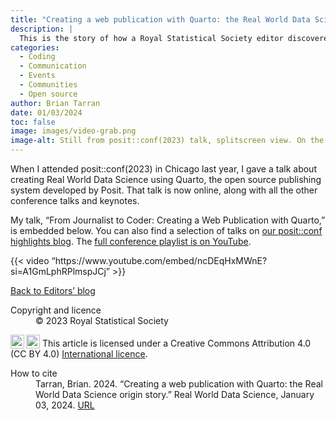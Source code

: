 ```yaml
---
title: "Creating a web publication with Quarto: the Real World Data Science origin story"
description: |
  This is the story of how a Royal Statistical Society editor discovered Quarto, learned how to code (a bit), and built realworlddatascience.net, an online publication for the data science community.
categories:
  - Coding
  - Communication
  - Events
  - Communities
  - Open source
author: Brian Tarran
date: 01/03/2024
toc: false
image: images/video-grab.png
image-alt: Still from posit::conf(2023) talk, splitscreen view. On the left screen is Real World Data Science editor Brian Tarran presenting; on the right screen is a screengrab of the Quarto webpage, with the words GitHub Pages circled in red. 
---
```


When I attended posit::conf(2023) in Chicago last year, I gave a talk about creating Real World Data Science using Quarto, the open source publishing system developed by Posit. That talk is now online, along with all the other conference talks and keynotes. 

My talk, "From Journalist to Coder: Creating a Web Publication with Quarto," is embedded below. You can also find a selection of talks on [our posit::conf highlights blog](https://realworlddatascience.net/viewpoints/editors-blog/posts/2023/09/19/positconf-blog.html). The [full conference playlist is on YouTube](https://www.youtube.com/playlist?list=PL9HYL-VRX0oRFZslRGHwHuwea7SvAATHp).

{{< video "https://www.youtube.com/embed/ncDEqHxMWnE?si=A1GmLphRPlmspJCj" >}}

::: {.article-btn}
[Back to Editors' blog](/viewpoints/editors-blog/index.qmd)
:::

::: {.further-info}
::: grid
::: {.g-col-12 .g-col-md-6}
Copyright and licence
: &copy; 2023 Royal Statistical Society

<a href="http://creativecommons.org/licenses/by/4.0/?ref=chooser-v1" target="_blank" rel="license noopener noreferrer" style="display:inline-block;"> <img style="height:22px!important;vertical-align:text-bottom;" src="https://mirrors.creativecommons.org/presskit/icons/cc.svg?ref=chooser-v1"><img style="height:22px!important;margin-left:3px;vertical-align:text-bottom;" src="https://mirrors.creativecommons.org/presskit/icons/by.svg?ref=chooser-v1"></a> This article is licensed under a Creative Commons Attribution 4.0 (CC BY 4.0) <a href="http://creativecommons.org/licenses/by/4.0/?ref=chooser-v1" target="_blank" rel="license noopener noreferrer" style="display:inline-block;"> International licence</a>.

:::
::: {.g-col-12 .g-col-md-6}
How to cite
: Tarran, Brian. 2024. "Creating a web publication with Quarto: the Real World Data Science origin story." Real World Data Science, January 03, 2024. [URL](https://realworlddatascience.net/viewpoints/editors-blog/posts/2024/01/03/posit-conf-video.html)
:::
:::
:::